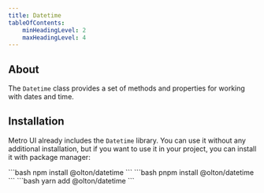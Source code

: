 ```yaml
---
title: Datetime
tableOfContents:
    minHeadingLevel: 2
    maxHeadingLevel: 4
---
```



<div>
    <SourceButton href="https://github.com/olton/datetime" icon="github" text="Repository"/>
    <SourceButton href="https://www.npmjs.com/package/@olton/datetime" icon="seti:npm" text="Package"/>
</div> 

<Leader content="Metro UI provides a set of methods and properties for working with Dates and Time."/>

## About

The `Datetime` class provides a set of methods and properties for working with dates and time.

## Installation
Metro UI already includes the `Datetime` library.
You can use it without any additional installation, but if you want to use it in your project, you can install it with package manager:

<Tabs>
    <TabItem label="npm" icon="seti:npm">
        ```bash
        npm install @olton/datetime
        ```
    </TabItem>
    <TabItem label="pnpm" icon="pnpm">
        ```bash
        pnpm install @olton/datetime
        ```
    </TabItem>
    <TabItem label="yarm" icon="seti:yarn">
        ```bash
        yarn add @olton/datetime
        ```
    </TabItem>
</Tabs>